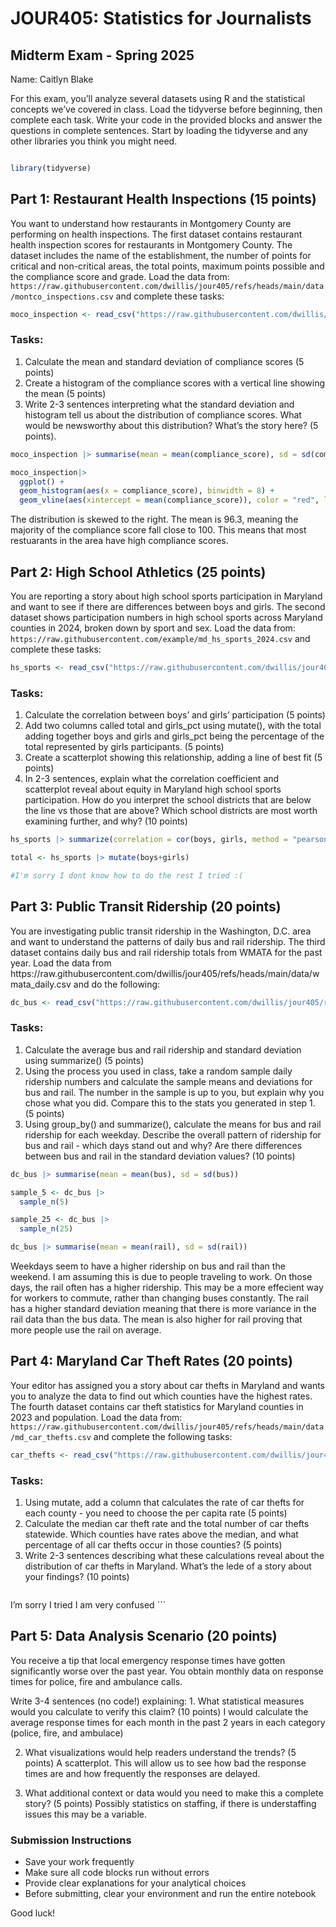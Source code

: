 # JOUR405: Statistics for Journalists
## Midterm Exam - Spring 2025

Name: Caitlyn Blake

For this exam, you'll analyze several datasets using R and the statistical concepts we've covered in class. Load the tidyverse before beginning, then complete each task. Write your code in the provided blocks and answer the questions in complete sentences. Start by loading the tidyverse and any other libraries you think you might need.

```r
```
```r
library(tidyverse)
```

## Part 1: Restaurant Health Inspections (15 points)

You want to understand how restaurants in Montgomery County are performing on health inspections. The first dataset contains restaurant health inspection scores for restaurants in Montgomery County. The dataset includes the name of the establishment, the number of points for critical and non-critical areas, the total points, maximum points possible and the compliance score and grade. Load the data from: `https://raw.githubusercontent.com/dwillis/jour405/refs/heads/main/data/montco_inspections.csv` and complete these tasks:
```r
moco_inspection <- read_csv("https://raw.githubusercontent.com/dwillis/jour405/refs/heads/main/data/montco_inspections.csv")
```



### Tasks:
1. Calculate the mean and standard deviation of compliance scores (5 points)
2. Create a histogram of the compliance scores with a vertical line showing the mean (5 points)
3. Write 2-3 sentences interpreting what the standard deviation and histogram tell us about the distribution of compliance scores. What would be newsworthy about this distribution? What's the story here? (5 points).

```r
moco_inspection |> summarise(mean = mean(compliance_score), sd = sd(compliance_score))
```

```r
moco_inspection|> 
  ggplot() +
  geom_histogram(aes(x = compliance_score), binwidth = 8) +
  geom_vline(aes(xintercept = mean(compliance_score)), color = "red", linetype = "dashed", linewidth = 1)
```
The distribution is skewed to the right. The mean is 96.3, meaning the majority of the compliance score fall close to 100. This means that most restuarants in the area have high compliance scores.

## Part 2: High School Athletics (25 points)

You are reporting a story about high school sports participation in Maryland and want to see if there are differences between boys and girls. The second dataset shows participation numbers in high school sports across Maryland counties in 2024, broken down by sport and sex. Load the data from: `https://raw.githubusercontent.com/example/md_hs_sports_2024.csv` and complete these tasks:

```r
hs_sports <- read_csv("https://raw.githubusercontent.com/dwillis/jour405/refs/heads/main/data/md_hs_participation.csv")
```


### Tasks:
1. Calculate the correlation between boys' and girls' participation (5 points)
2. Add two columns called total and girls_pct using mutate(), with the total adding together boys and girls and girls_pct being the percentage of the total represented by girls participants. (5 points)
3. Create a scatterplot showing this relationship, adding a line of best fit (5 points)
4. In 2-3 sentences, explain what the correlation coefficient and scatterplot reveal about equity in Maryland high school sports participation. How do you interpret the school districts that are below the line vs those that are above? Which school districts are most worth examining further, and why? (10 points)

```r
hs_sports |> summarize(correlation = cor(boys, girls, method = "pearson"))

total <- hs_sports |> mutate(boys+girls)

#I'm sorry I dont know how to do the rest I tried :(
```


## Part 3: Public Transit Ridership (20 points)

You are investigating public transit ridership in the Washington, D.C. area and want to understand the patterns of daily bus and rail ridership. The third dataset contains daily bus and rail ridership totals from WMATA for the past year. Load the data from https://raw.githubusercontent.com/dwillis/jour405/refs/heads/main/data/wmata_daily.csv and do the following:

```r
dc_bus <- read_csv("https://raw.githubusercontent.com/dwillis/jour405/refs/heads/main/data/wmata_daily.csv")
```



### Tasks:
1. Calculate the average bus and rail ridership and standard deviation using summarize() (5 points)
2. Using the process you used in class, take a random sample daily ridership numbers and calculate the sample means and deviations for bus and rail. The number in the sample is up to you, but explain why you chose what you did. Compare this to the stats you generated in step 1. (5 points)
3. Using group_by() and summarize(), calculate the means for bus and rail ridership for each weekday. Describe the overall pattern of ridership for bus and rail - which days stand out and why? Are there differences between bus and rail in the standard deviation values? (10 points)


```r
dc_bus |> summarise(mean = mean(bus), sd = sd(bus))
```
```r
sample_5 <- dc_bus |> 
  sample_n(5)

sample_25 <- dc_bus |> 
  sample_n(25)
```

```r
dc_bus |> summarise(mean = mean(rail), sd = sd(rail))
```
Weekdays seem to have a higher ridership on bus and rail than the weekend. I am assuming this is due to people traveling to work. On those days, the rail often has a higher ridership. This may be a more effecient way for workers to commute, rather than changing buses constantly. The rail has a higher standard deviation meaning that there is more variance in the rail data than the bus data. The mean is also higher for rail proving that more people use the rail on average.




## Part 4: Maryland Car Theft Rates (20 points)

Your editor has assigned you a story about car thefts in Maryland and wants you to analyze the data to find out which counties have the highest rates. The fourth dataset contains car theft statistics for Maryland counties in 2023 and population. Load the data from: `https://raw.githubusercontent.com/dwillis/jour405/refs/heads/main/data/md_car_thefts.csv` and complete the following tasks:
```r
car_thefts <- read_csv("https://raw.githubusercontent.com/dwillis/jour405/refs/heads/main/data/md_car_thefts.csv")
```

### Tasks:
1. Using mutate, add a column that calculates the rate of car thefts for each county - you need to choose the per capita rate (5 points)
2. Calculate the median car theft rate and the total number of car thefts statewide. Which counties have rates above the median, and what percentage of all car thefts occur in those counties? (5 points)
3. Write 2-3 sentences describing what these calculations reveal about the distribution of car thefts in Maryland. What's the lede of a story about your findings? (10 points)


```r

```
I'm sorry I tried I am very confused
```

## Part 5: Data Analysis Scenario (20 points)

You receive a tip that local emergency response times have gotten significantly worse over the past year. You obtain monthly data on response times for police, fire and ambulance calls.

Write 3-4 sentences (no code!) explaining:
1. What statistical measures would you calculate to verify this claim? (10 points)
I would calculate the average response times for each month in the past 2 years in each category (police, fire, and ambulace)

2. What visualizations would help readers understand the trends? (5 points)
A scatterplot. This will allow us to see how bad the response times are and how frequently the responses are delayed. 

3. What additional context or data would you need to make this a complete story? (5 points)
Possibly statistics on staffing, if there is understaffing issues this may be a variable. 


### Submission Instructions
- Save your work frequently
- Make sure all code blocks run without errors
- Provide clear explanations for your analytical choices
- Before submitting, clear your environment and run the entire notebook

Good luck!
